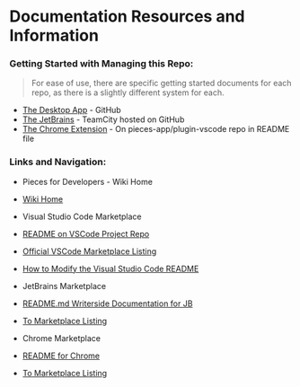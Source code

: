 # Documentation Resources and Information

### Getting Started with Managing this Repo:

> For ease of use, there are specific getting started documents for each repo, as there is a slightly different system for each.

* [The Desktop App](#) - GitHub
* [The JetBrains](#) - TeamCity hosted on GitHub
* [The Chrome Extension](#) - On pieces-app/plugin-vscode repo in README file


### Links and Navigation:
* Pieces for Developers - Wiki Home
* [Wiki Home](https://github.com/pieces-app/docs/wiki)

* Visual Studio Code Marketplace
* [README on VSCode Project Repo](https://github.com/pieces-app/plugin_vscode/blob/main/readme.md)
* [Official VSCode Marketplace Listing](https://marketplace.visualstudio.com/items?itemName=MeshIntelligentTechnologiesInc.pieces-vscode)
* [How to Modify the Visual Studio Code README](#)

* JetBrains Marketplace
* [README.md Writerside Documentation for JB](https://github.com/pieces-app/pieces-writerside-documentation)
* [To Marketplace Listing](https://plugins.jetbrains.com/plugin/17328-pieces--save-search-share--reuse-code-snippets)

* Chrome Marketplace
* [README for Chrome](#)
* [To Marketplace Listing](https://chrome.google.com/webstore/detail/pieces-save-code-snippets/igbgibhbfonhmjlechmeefimncpekepm)